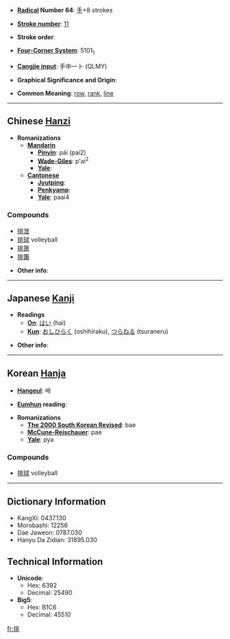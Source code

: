 * '''[[Wiktionary:Chinese radical index| Radical]] Number 64''': [[Wiktionary:Chinese radical index 手|手]]+8 strokes

* '''[[Wiktionary:Chinese total strokes index|Stroke number]]''': [[Wiktionary:Chinese total strokes index 11|11]]

* '''Stroke order''': 

* '''[[Wiktionary:Chinese four corner index|Four-Corner System]]''': 5101<sub>1</sub>

* '''[[Wiktionary:Chinese Cangjie index|Cangjie input]]''': 手中一卜 (QLMY)

* '''Graphical Significance and Origin''': 

* '''Common Meaning''': [[row]], [[rank]], [[line]]

----

== Chinese [[Hanzi]] ==

* '''Romanizations'''
** '''[[Mandarin]]'''
*** '''[[Pinyin]]''': pái (pai2)
*** '''[[Wade-Giles]]''': p'ai<sup>2</sup>
*** '''[[Yale]]''': 
** '''[[Cantonese]]'''
*** '''[[Jyutping]]''':
*** '''[[Penkyamp]]''': 
*** '''[[Yale]]''': paai4

===Compounds===
*[[排泄]]
*[[排球]] volleyball
*[[排箫]]
*[[排簫]]

* '''Other info''': 

----

== Japanese [[Kanji]] ==

* '''Readings'''
** '''[[On]]''': [[はい]] (hai)
** '''[[Kun]]''': [[おしひらく]] (oshihiraku), [[つらねる]] (tsuraneru)

* '''Other info''':  

----

== Korean [[Hanja]] ==

* '''[[Hangeul]]''': 배

* '''[[Eumhun]] reading''': 

* '''Romanizations'''
** '''[[The 2000 South Korean Revised Romanization|The 2000 South Korean Revised]]''': bae
** '''[[McCune-Reischauer]]''': pae
** '''[[Yale]]''': pya

=== Compounds===
*[[排球]] volleyball

----

== Dictionary Information ==

* KangXi: 0437.130
* Morobashi: 12256
* Dae Jaweon: 0787.030
* Hanyu Da Zidian: 31895.030

== Technical Information ==

* '''Unicode''':
** Hex: 6392
** Decimal: 25490
* '''Big5''':
** Hex: B1C6
** Decimal: 45510

[[fr:排]]
